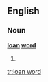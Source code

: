 ==English==

===Noun===
'''[[loan]] [[word]]'''

# {{alternative spelling of|loanword}}

[[tr:loan word]]